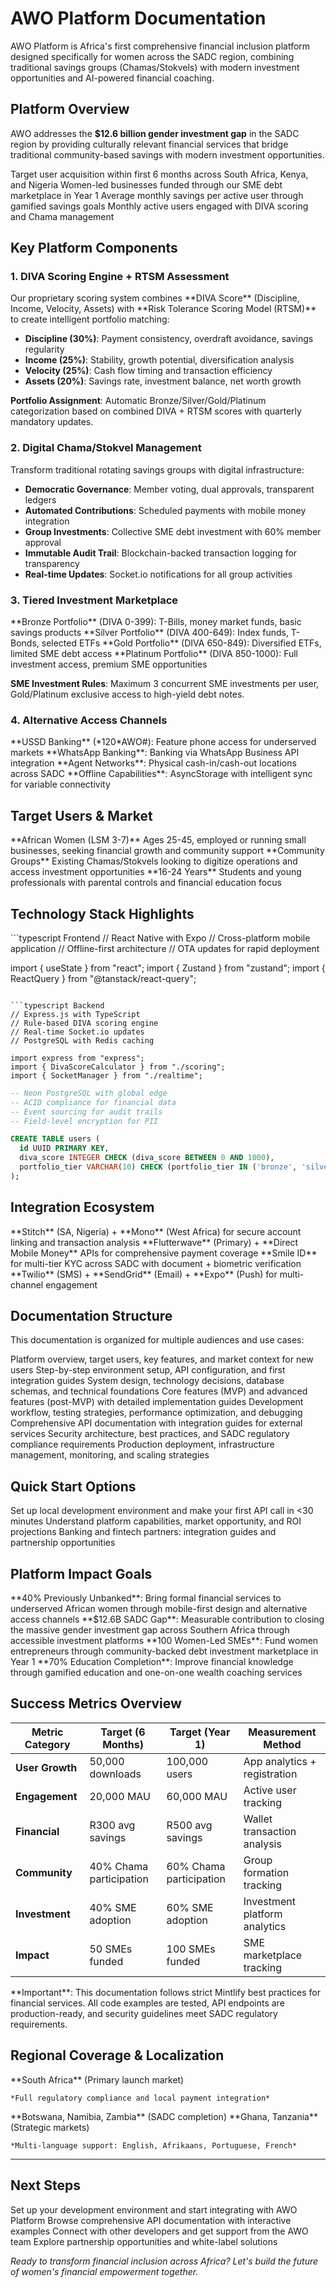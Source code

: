 # AWO Platform Documentation

<Info>
AWO Platform is Africa's first comprehensive financial inclusion platform designed specifically for women across the SADC region, combining traditional savings groups (Chamas/Stokvels) with modern investment opportunities and AI-powered financial coaching.
</Info>

## Platform Overview

AWO addresses the **$12.6 billion gender investment gap** in the SADC region by providing culturally relevant financial services that bridge traditional community-based savings with modern investment opportunities.

<CardGroup cols={2}>
  <Card title="50,000 Users" icon="users">
    Target user acquisition within first 6 months across South Africa, Kenya, and Nigeria
  </Card>
  <Card title="100 SMEs Funded" icon="building">
    Women-led businesses funded through our SME debt marketplace in Year 1
  </Card>
  <Card title="R300 Monthly Savings" icon="piggy-bank">
    Average monthly savings per active user through gamified savings goals
  </Card>
  <Card title="20,000 Monthly Active" icon="chart-line">
    Monthly active users engaged with DIVA scoring and Chama management
  </Card>
</CardGroup>

## Key Platform Components

### 1. DIVA Scoring Engine + RTSM Assessment

<Accordion title="Dual-Engine Financial Assessment System">
Our proprietary scoring system combines **DIVA Score** (Discipline, Income, Velocity, Assets) with **Risk Tolerance Scoring Model (RTSM)** to create intelligent portfolio matching:

- **Discipline (30%)**: Payment consistency, overdraft avoidance, savings regularity
- **Income (25%)**: Stability, growth potential, diversification analysis  
- **Velocity (25%)**: Cash flow timing and transaction efficiency
- **Assets (20%)**: Savings rate, investment balance, net worth growth

**Portfolio Assignment**: Automatic Bronze/Silver/Gold/Platinum categorization based on combined DIVA + RTSM scores with quarterly mandatory updates.
</Accordion>

### 2. Digital Chama/Stokvel Management

<Accordion title="Modernized Community Savings Groups">
Transform traditional rotating savings groups with digital infrastructure:

- **Democratic Governance**: Member voting, dual approvals, transparent ledgers
- **Automated Contributions**: Scheduled payments with mobile money integration
- **Group Investments**: Collective SME debt investment with 60% member approval
- **Immutable Audit Trail**: Blockchain-backed transaction logging for transparency
- **Real-time Updates**: Socket.io notifications for all group activities
</Accordion>

### 3. Tiered Investment Marketplace

<Accordion title="Risk-Matched Investment Platform">
**Bronze Portfolio** (DIVA 0-399): T-Bills, money market funds, basic savings products  
**Silver Portfolio** (DIVA 400-649): Index funds, T-Bonds, selected ETFs  
**Gold Portfolio** (DIVA 650-849): Diversified ETFs, limited SME debt access  
**Platinum Portfolio** (DIVA 850-1000): Full investment access, premium SME opportunities

**SME Investment Rules**: Maximum 3 concurrent SME investments per user, Gold/Platinum exclusive access to high-yield debt notes.
</Accordion>

### 4. Alternative Access Channels

<Accordion title="Inclusive Financial Access">
**USSD Banking** (*120*AWO#): Feature phone access for underserved markets  
**WhatsApp Banking**: Banking via WhatsApp Business API integration  
**Agent Networks**: Physical cash-in/cash-out locations across SADC  
**Offline Capabilities**: AsyncStorage with intelligent sync for variable connectivity
</Accordion>

## Target Users & Market

<CardGroup cols={3}>
  <Card title="Primary Users" icon="user">
    **African Women (LSM 3-7)**  
    Ages 25-45, employed or running small businesses, seeking financial growth and community support
  </Card>
  <Card title="Secondary Users" icon="users">
    **Community Groups**  
    Existing Chamas/Stokvels looking to digitize operations and access investment opportunities
  </Card>
  <Card title="Youth Market" icon="graduation-cap">
    **16-24 Years**  
    Students and young professionals with parental controls and financial education focus
  </Card>
</CardGroup>

## Technology Stack Highlights

<CodeGroup>
```typescript Frontend
// React Native with Expo
// Cross-platform mobile application
// Offline-first architecture
// OTA updates for rapid deployment

import { useState } from "react";
import { Zustand } from "zustand";
import { ReactQuery } from "@tanstack/react-query";
```

```typescript Backend  
// Express.js with TypeScript
// Rule-based DIVA scoring engine
// Real-time Socket.io updates
// PostgreSQL with Redis caching

import express from "express";
import { DivaScoreCalculator } from "./scoring";
import { SocketManager } from "./realtime";
```

```sql Database
-- Neon PostgreSQL with global edge
-- ACID compliance for financial data
-- Event sourcing for audit trails
-- Field-level encryption for PII

CREATE TABLE users (
  id UUID PRIMARY KEY,
  diva_score INTEGER CHECK (diva_score BETWEEN 0 AND 1000),
  portfolio_tier VARCHAR(10) CHECK (portfolio_tier IN ('bronze', 'silver', 'gold', 'platinum'))
);
```
</CodeGroup>

## Integration Ecosystem

<CardGroup cols={2}>
  <Card title="Open Banking" icon="wallet" href="/integration/open-banking">
    **Stitch** (SA, Nigeria) + **Mono** (West Africa) for secure account linking and transaction analysis
  </Card>
  <Card title="Payment Processing" icon="credit-card" href="/integration/flutterwave-setup">
    **Flutterwave** (Primary) + **Direct Mobile Money** APIs for comprehensive payment coverage
  </Card>
  <Card title="Identity Verification" icon="shield" href="/integration/kyc-integration">
    **Smile ID** for multi-tier KYC across SADC with document + biometric verification
  </Card>
  <Card title="Communication" icon="message" href="/integration/sms-email-setup">
    **Twilio** (SMS) + **SendGrid** (Email) + **Expo** (Push) for multi-channel engagement
  </Card>
</CardGroup>

## Documentation Structure

This documentation is organized for multiple audiences and use cases:

<Steps>
  <Step title="Getting Started">
    Platform overview, target users, key features, and market context for new users
  </Step>
  <Step title="Quick Setup">
    Step-by-step environment setup, API configuration, and first integration guides
  </Step>
  <Step title="Architecture & Data Models">
    System design, technology decisions, database schemas, and technical foundations
  </Step>
  <Step title="Feature Implementation">
    Core features (MVP) and advanced features (post-MVP) with detailed implementation guides
  </Step>
  <Step title="Development & Testing">
    Development workflow, testing strategies, performance optimization, and debugging
  </Step>
  <Step title="API Reference & Integrations">
    Comprehensive API documentation with integration guides for external services
  </Step>
  <Step title="Security & Compliance">
    Security architecture, best practices, and SADC regulatory compliance requirements
  </Step>
  <Step title="Deployment & Operations">
    Production deployment, infrastructure management, monitoring, and scaling strategies
  </Step>
</Steps>

## Quick Start Options

<CardGroup cols={3}>
  <Card title="Developers" icon="code" href="/quick-setup/development-environment">
    Set up local development environment and make your first API call in &lt;30 minutes
  </Card>
  <Card title="Business Users" icon="chart-bar" href="/business/market-analysis">
    Understand platform capabilities, market opportunity, and ROI projections
  </Card>
  <Card title="Integration Partners" icon="plug" href="/integration/open-banking">
    Banking and fintech partners: integration guides and partnership opportunities
  </Card>
</CardGroup>

## Platform Impact Goals

<CardGroup cols={2}>
  <Card title="Financial Inclusion" icon="heart">
    **40% Previously Unbanked**: Bring formal financial services to underserved African women through mobile-first design and alternative access channels
  </Card>
  <Card title="Gender Gap Reduction" icon="chart-line">
    **$12.6B SADC Gap**: Measurable contribution to closing the massive gender investment gap across Southern Africa through accessible investment platforms
  </Card>
  <Card title="SME Empowerment" icon="rocket">
    **100 Women-Led SMEs**: Fund women entrepreneurs through community-backed debt investment marketplace in Year 1
  </Card>
  <Card title="Financial Literacy" icon="book">
    **70% Education Completion**: Improve financial knowledge through gamified education and one-on-one wealth coaching services
  </Card>
</CardGroup>

## Success Metrics Overview

| Metric Category | Target (6 Months) | Target (Year 1) | Measurement Method |
|------------------|-------------------|------------------|-------------------|
| **User Growth** | 50,000 downloads | 100,000 users | App analytics + registration |
| **Engagement** | 20,000 MAU | 60,000 MAU | Active user tracking |
| **Financial** | R300 avg savings | R500 avg savings | Wallet transaction analysis |
| **Community** | 40% Chama participation | 60% Chama participation | Group formation tracking |
| **Investment** | 40% SME adoption | 60% SME adoption | Investment platform analytics |
| **Impact** | 50 SMEs funded | 100 SMEs funded | SME marketplace tracking |

<Warning>
**Important**: This documentation follows strict Mintlify best practices for financial services. All code examples are tested, API endpoints are production-ready, and security guidelines meet SADC regulatory requirements.
</Warning>

## Regional Coverage & Localization

<CardGroup cols={2}>
  <Card title="Phase 1 Markets" icon="map">
    **South Africa** (Primary launch market)  
   
    
    *Full regulatory compliance and local payment integration*
  </Card>
  <Card title="Phase 2 Expansion" icon="globe">
    **Botswana, Namibia, Zambia** (SADC completion)  
    **Ghana, Tanzania** (Strategic markets)  
    
    *Multi-language support: English, Afrikaans, Portuguese, French*
  </Card>
</CardGroup>

---

## Next Steps

<CardGroup cols={2}>
  <Card title="Start Building" icon="hammer" href="/quick-setup/development-environment">
    Set up your development environment and start integrating with AWO Platform
  </Card>
  <Card title="Explore APIs" icon="terminal" href="/api-reference/introduction">
    Browse comprehensive API documentation with interactive examples
  </Card>
  <Card title="Join Community" icon="discord" href="https://discord.gg/awo-platform">
    Connect with other developers and get support from the AWO team
  </Card>
  <Card title="Business Partnership" icon="handshake" href="/business/partnership-opportunities">
    Explore partnership opportunities and white-label solutions
  </Card>
</CardGroup>

*Ready to transform financial inclusion across Africa? Let's build the future of women's financial empowerment together.*